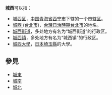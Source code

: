 '''城西'''可以指：

* [[城西区|城西区]]，[[中华人民共和国|中国]][[青海省|青海省]][[西宁市|西宁市]]下辖的一个[[市辖区|市辖区]]。
* [[城西_(台北市)|城西 (台北市)]]，[[台灣日治時期|台灣日治時期]][[台北市|台北市]]的地名。
* [[城西街道|城西街道]]，多处地方有名为“城西街道”的行政区。
* [[城西镇|城西镇]]，多处地方有名为“城西镇”的行政区。
* [[城西大學|城西大學]]，[[日本|日本]][[埼玉縣|埼玉縣]]的大學。

==參見==
*[[城東|城東]]
*[[城南|城南]]
*[[城北|城北]]

{{disambig|cat=二字消歧义}}